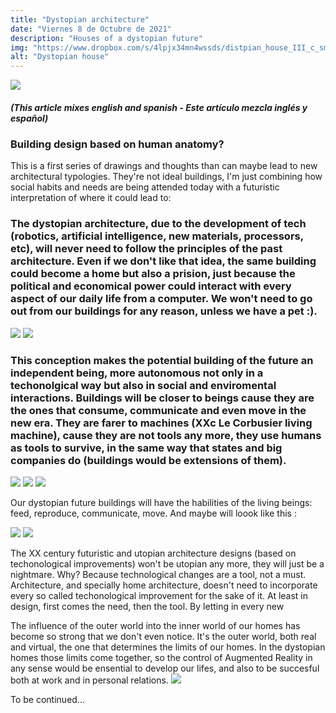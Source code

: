 ```yaml
---
title: "Dystopian architecture"
date: "Viernes 8 de Octubre de 2021"
description: "Houses of a dystopian future"
img: "https://www.dropbox.com/s/4lpjx34mn4wssds/distpian_house_III_c_sm.png?raw=1"
alt: "Dystopian house"
---
```


<img src="https://www.dropbox.com/s/uu8plndgqxrez31/distopian_house_2_04.jpg?raw=1" />

<h5>(This article mixes english and spanish - Este artículo mezcla inglés y español)</h5>

<h3>Building design based on human anatomy?</h3>

This is a first series of drawings and thoughts than can maybe lead to new architectural typologies.
They're not ideal buildings, I'm just combining how social habits and needs are being attended today with a futuristic interpretation of where it could lead to:
<h3>The dystopian architecture, due to the development of tech (robotics, artificial intelligence, new materials, processors, etc), will never need to follow the principles of the past architecture. Even if we don't like that idea, the same building could become a home but also a prision, just because the political and economical power could interact with every aspect of our daily life from a computer. We won't need to go out from our buildings for any reason, unless we have a pet :).
</h3>
<img src="https://www.dropbox.com/s/y02d80th5wbtko3/distpian_house_III_e_small.png?raw=1" />
<img src="https://www.dropbox.com/s/hgx9oztu5vh1vc7/distpian_house_III_d_small.png?raw=1" />

<h3>
This conception makes the potential building of the future an independent being, more autonomous not only in a techonolgical way but also in social and enviromental interactions. Buildings will be closer to beings cause they are the ones that consume, communicate and even move in the new era. They are farer to machines (XXc Le Corbusier living machine), cause they are not tools any more, they use humans as tools to survive, in the same way that states and big companies do (buildings would be extensions of them).
</h3>

<img src="https://www.dropbox.com/s/1eibor05tyqffjf/distpian_house_III_a_sm.png?raw=1" />
<img src="https://www.dropbox.com/s/c4qjh84v7wku2mb/distpian_house_III_b_sm.png?raw=1" />
<img src="https://www.dropbox.com/s/4lpjx34mn4wssds/distpian_house_III_c_sm.png?raw=1" />

Our dystopian future buildings will have the habilities of the living beings: feed, reproduce, communicate, move. And maybe will loook like this :

<img src="https://www.dropbox.com/s/xdc7cw098e8tf9d/distpian_house_III_f_small.png?raw=1" />
<img src="https://www.dropbox.com/s/4460p63fef1tw3t/distopian_house_2_02.jpg?raw=1" />

The XX century futuristic and utopian architecture designs (based on techonological improvements) won't be utopian any more, they will just be a nightmare. Why? Because technological changes are a tool, not a must. Architecture, and specially home architecture, doesn't need to incorporate every so called techonological improvement for the sake of it. At least in design, first comes the need, then the tool. By letting in every new

The influence of the outer world into the inner world of our homes has become so strong that we don't even notice. It's the outer world, both real and virtual, the one that determines the limits of our homes. In the dystopian homes those limits come together, so the control of Augmented Reality in any sense would be ensential to develop our lifes, and also to be succesful both at work and in personal relations.
<img src="https://www.dropbox.com/s/td00u8oa94n6jn2/distopian_house_2_00.jpg?raw=1" />

To be continued...
